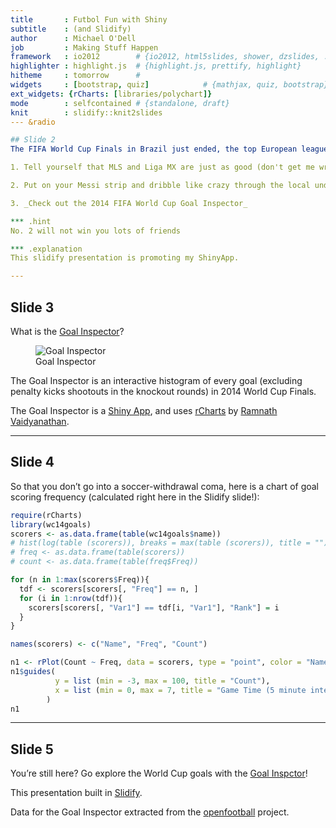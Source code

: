 ```yaml
---
title       : Futbol Fun with Shiny
subtitle    : (and Slidify)
author      : Michael O'Dell
job         : Making Stuff Happen
framework   : io2012        # {io2012, html5slides, shower, dzslides, ...}
highlighter : highlight.js  # {highlight.js, prettify, highlight}
hitheme     : tomorrow      # 
widgets     : [bootstrap, quiz]            # {mathjax, quiz, bootstrap}
ext_widgets: {rCharts: [libraries/polychart]}
mode        : selfcontained # {standalone, draft}
knit        : slidify::knit2slides
--- &radio

## Slide 2
The FIFA World Cup Finals in Brazil just ended, the top European leagues have yet to start, so to fill that world class soccer (as we say in the States) craving, you:

1. Tell yourself that MLS and Liga MX are just as good (don't get me wrong, I catch Earthquakes games when I can) and just suffer

2. Put on your Messi strip and dribble like crazy through the local under 4 youth team

3. _Check out the 2014 FIFA World Cup Goal Inspector_

*** .hint 
No. 2 will not win you lots of friends

*** .explanation 
This slidify presentation is promoting my ShinyApp.

---
```


## Slide 3
What is the [Goal Inspector](http://mpodell.shinyapps.io/goal_inspector/)?

![Goal Inspector](https://cloud.githubusercontent.com/assets/348433/3713195/02e2da64-1559-11e4-8967-9775fefc78a7.jpg)

The Goal Inspector is an interactive histogram of every goal (excluding penalty kicks shootouts in the knockout rounds) in 2014 World Cup Finals.

The Goal Inspector is a [Shiny App](http://shiny.rstudio.com), and uses [rCharts](http://rcharts.io) by [Ramnath Vaidyanathan](https://github.com/ramnathv).

---

## Slide 4
So that you don't go into a soccer-withdrawal coma, here is a chart of goal scoring frequency (calculated right here in the Slidify slide!):

```r
require(rCharts)
library(wc14goals)
scorers <- as.data.frame(table(wc14goals$name))
# hist(log(table (scorers)), breaks = max(table (scorers)), title = "")
# freq <- as.data.frame(table(scorers))
# count <- as.data.frame(table(freq$Freq))

for (n in 1:max(scorers$Freq)){
  tdf <- scorers[scorers[, "Freq"] == n, ]
  for (i in 1:nrow(tdf)){
    scorers[scorers[, "Var1"] == tdf[i, "Var1"], "Rank"] = i
  }  
}

names(scorers) <- c("Name", "Freq", "Count")

n1 <- rPlot(Count ~ Freq, data = scorers, type = "point", color = "Name")
n1$guides(
          y = list (min = -3, max = 100, title = "Count"), 
          x = list (min = 0, max = 7, title = "Game Time (5 minute intervals)")
        )
n1
```

---

## Slide 5
You're still here? Go explore the World Cup goals with the [Goal Inspctor](http://mpodell.shinyapps.io/goal_inspector/)!

This presentation built in [Slidify](http://ramnathv.github.io/slidify/).

Data for the Goal Inspector extracted from the [openfootball](http://openfootball.github.io) project.



